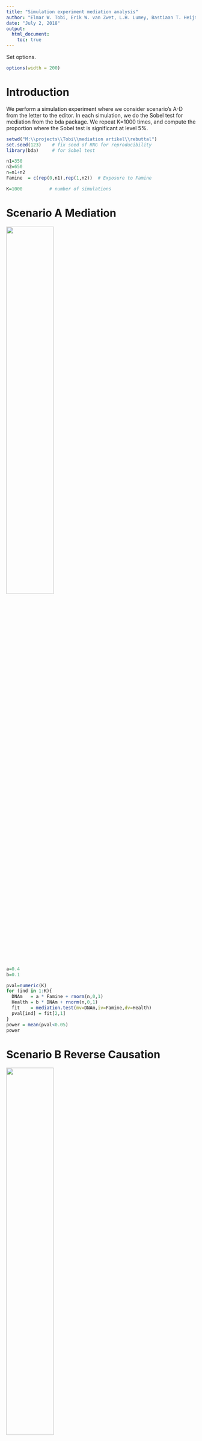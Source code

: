 ```yaml
---
title: "Simulation experiment mediation analysis"
author: "Elmar W. Tobi, Erik W. van Zwet, L.H. Lumey, Bastiaan T. Heijmans"
date: "July 2, 2018"
output: 
  html_document:
    toc: true
---
```


Set options.
```r
options(width = 200)
```

# Introduction

We perform a simulation experiment where we consider scenario's A-D from the letter to the editor. In each simulation, we do the Sobel test for mediation from the bda package. We repeat K=1000 times, and compute the proportion where the Sobel test is significant at level 5%.

```r
setwd("M:\\projects\\Tobi\\mediation artikel\\rebuttal")
set.seed(123)    # fix seed of RNG for reproducibility
library(bda)     # for Sobel test

n1=350
n2=650
n=n1+n2
Famine  = c(rep(0,n1),rep(1,n2))  # Exposure to Famine

K=1000          # number of simulations
```

# Scenario A Mediation

![](1-Mediation.png){width=50%}

\bigskip


```r
a=0.4
b=0.1

pval=numeric(K)
for (ind in 1:K){
  DNAm   = a * Famine + rnorm(n,0,1)
  Health = b * DNAm + rnorm(n,0,1)
  fit    = mediation.test(mv=DNAm,iv=Famine,dv=Health)
  pval[ind] = fit[2,1]
}
power = mean(pval<0.05)
power
```

# Scenario B Reverse Causation

![](2-ReverseCausation.png){width=50%}

\bigskip


```r
c=0.2 
d=0.2 

pval=numeric(K)
for (ind in 1:K){
  Health  = c * Famine + rnorm(n,0,1)
  DNAm    = d * Health + rnorm(n,0,1)
  fit     = mediation.test(mv=DNAm,iv=Famine,dv=Health)
  pval[ind] = fit[2,1]
}
power = mean(pval<0.05)
power
```


# Scenario C Unobserved Driver of both DNAm and Health

![](3-Driver.png){width=50%}

\bigskip


```r
e=0.4
f=0.6
g=0.2

pval=numeric(K)
for (ind in 1:K){
  Driver = e * Famine + rnorm(n,0,1)
  DNAm   = f * Driver + rnorm(n,0,1)
  Health = g * Driver + rnorm(n,0,1)
  fit  = mediation.test(mv=DNAm,iv=Famine,dv=Health)
  pval[ind] = fit[2,1]
}
power = mean(pval<0.05)
power
```

# Scenario D Confounder

![](4-Confounder.png){width=50%}

\bigskip


```r
h=0.4
i=0.2
j=0.2

pval=numeric(K)
for (ind in 1:K){
  Confounder = rnorm(n,0,1)  
  DNAm       = h * Famine +  i * Confounder + rnorm(n,0,1)
  Health     = j * Confounder + rnorm(n,0,1)
  fit  = mediation.test(mv=DNAm,iv=Famine,dv=Health)
  pval[ind] = fit[2,1]
}
power = mean(pval<0.05)
power
```

# Session information

```r
sessionInfo()
```



